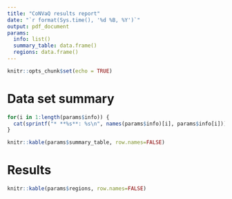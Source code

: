 ```yaml
---
title: "CoNVaQ results report"
date: "`r format(Sys.time(), '%d %B, %Y')`"
output: pdf_document
params:
  info: list()
  summary_table: data.frame()
  regions: data.frame()
---
```


```r
knitr::opts_chunk$set(echo = TRUE)
```

# Data set summary

```r
for(i in 1:length(params$info)) {
  cat(sprintf("* **%s**: %s\n", names(params$info)[i], params$info[i]))
}
```

```r
knitr::kable(params$summary_table, row.names=FALSE)
```

# Results

```r
knitr::kable(params$regions, row.names=FALSE)
```